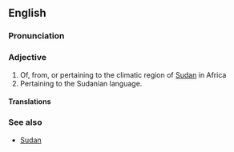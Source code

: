 {{also|Sudanese}}
==English==

===Pronunciation===

===Adjective===
{{en-adj|-}}

# Of, from, or pertaining to the climatic region of [[Sudan]] in Africa
# Pertaining to the Sudanian language.

====Translations====
{{trans-top|Pertaining to the climatic region}}
{{trans-mid}}
{{trans-bottom}}

{{trans-top|pertaining to the language}}
{{trans-mid}}
{{trans-bottom}}

===See also===
* [[Sudan]]
